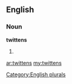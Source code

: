 ==English==

===Noun===
'''twittens'''

# {{plural of|[[twitten]]}}

[[Category:English plurals]]

[[ar:twittens]]
[[my:twittens]]